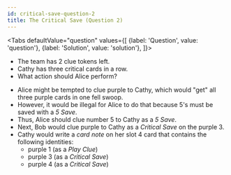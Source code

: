 ```yaml
---
id: critical-save-question-2
title: The Critical Save (Question 2)
---
```



<BeginnersGuideProgress id="critical-save-question-2" />

<Tabs
  defaultValue="question"
  values={[
    {label: 'Question', value: 'question'},
    {label: 'Solution', value: 'solution'},
  ]}>
<TabItem value="question">

- The team has 2 clue tokens left.
- Cathy has three critical cards in a row.
- What action should Alice perform?

</TabItem>
<TabItem value="solution">

- Alice might be tempted to clue purple to Cathy, which would "get" all three purple cards in one fell swoop.
- However, it would be illegal for Alice to do that because 5's must be saved with a _5 Save_.
- Thus, Alice should clue number 5 to Cathy as a _5 Save_.
- Next, Bob would clue purple to Cathy as a _Critical Save_ on the purple 3.
- Cathy would write a _card note_ on her slot 4 card that contains the following identities:
  - purple 1 (as a _Play Clue_)
  - purple 3 (as a _Critical Save_)
  - purple 4 (as a _Critical Save_)

</TabItem>
</Tabs>

<CriticalSaveQuestion2 />
